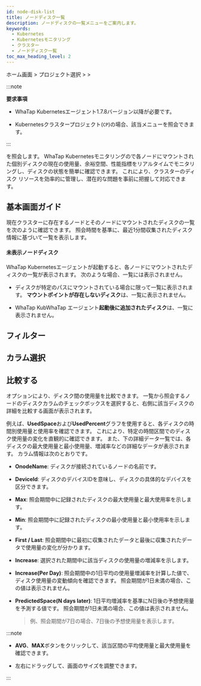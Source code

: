 ```yaml
---
id: node-disk-list
title: ノードディスク一覧
description: ノードディスクの一覧メニューをご案内します。
keywords:
  - Kubernetes
  - Kubernetesモニタリング
  - クラスター
  - ノードディスク一覧
toc_max_heading_level: 2
---
```


ホーム画面 &gt; プロジェクト選択 &gt; <Cmdname sid="side_node" className="uitext" /> &gt; <Cmdname sid="side_nodeDiskList" className="uitext" />

:::note 

**要求事項**

- WhaTap Kubernetesエージェント1.7.8バージョン以降が必要です。 

- Kubernetesクラスタープロジェクト(<code class='my'>CP</code>)の場合、該当メニューを照会できます。

:::

<Cmdname sid="side_nodeDiskList" className="uitext" />を照会します。 WhaTap Kubernetesモニタリングの<Cmdname sid="side_nodeDiskList" className="uitext" />で各ノードにマウントされた個別ディスクの現在の使用量、余裕空間、性能指標をリアルタイムでモニタリングし、ディスクの状態を簡単に確認できます。 これにより、クラスターのディスク リソースを効率的に管理し、潜在的な問題を事前に把握して対応できます。

## 基本画面ガイド

現在クラスターに存在するノードとそのノードにマウントされたディスクの一覧を次のように確認できます。 照会時間を基準に、最近1分間収集されたディスク情報に基づいて一覧を表示します。

<ImgLang img='k8s-node-disk-list.png' desc='ノードディスクリスト' />

#### 未表示ノードディスク

WhaTap Kubernetesエージェントが起動すると、各ノードにマウントされたディスクの一覧が表示されます。 次のような場合、一覧には表示されません。 

- ディスクが特定のパスにマウントされている場合に限って一覧に表示されます。 **マウントポイントが存在しないディスク**は、一覧に表示されません。

- WhaTap KubWhaTap エージェント**起動後に追加されたディスク**は、一覧に表示されません。 

## フィルター


<K8slistfilter />

## カラム選択


<K8slistcl />

## 比較する

<Cmdname sid="TTL08423" className="uitext" />オプションにより、ディスク間の使用量を比較できます。 一覧から照会するノードのディスク<Cmdname sid="TTL08423" className="uitext" />カラムのチェックボックスを選択すると、右側に該当ディスクの詳細を比較する画面が表示されます。

<ImgLang img='k8s-node-disk-compare.png' desc='ノードディスクの比較' />

例えば、**UsedSpace**および**UsedPercent**グラフを使用すると、各ディスクの時間別使用量と使用率を確認できます。 これにより、特定の時間区間でのディスク使用量の変化を直観的に確認できます。 また、下の詳細データ一覧では、各ディスクの最大使用量と最小使用量、増減率などの詳細なデータが表示されます。 カラム情報は次のとおりです。 

- **OnodeName**: ディスクが接続されているノードの名前です。

- **DeviceId**: ディスクのデバイスIDを意味し、ディスクの具体的なデバイスを区分できます。

- **Max**: 照会期間中に記録されたディスクの最大使用量と最大使用率を示します。

- **Min**: 照会期間中に記録されたディスクの最小使用量と最小使用率を示します。

- **First / Last**: 照会期間中に最初に収集されたデータと最後に収集されたデータで使用量の変化が分かります。

- **Increase**: 選択された期間中に該当ディスクの使用量の増減率を示します。

- **Increase(Per Day)**: 照会期間中の1日平均の使用量増減率を計算した値で、ディスク使用量の変動傾向を確認できます。 照会期間が1日未満の場合、この値は表示されません。

- **PredictedSpace(N days later)**: 1日平均増減率を基準にN日後の予想使用量を予測する値です。 照会期間が1日未満の場合、この値は表示されません。

  > 例、照会期間が7日の場合、7日後の予想使用量を表示します。

:::note 

- **AVG**、**MAX**ボタンをクリックして、該当区間の平均使用量と最大使用量を確認できます。

- <LinkImage img='hitmap-lr-drag.svg' alt='左右ドラッグアイコン' className='_drag' />左右にドラッグして、画面のサイズを調整できます。

:::
